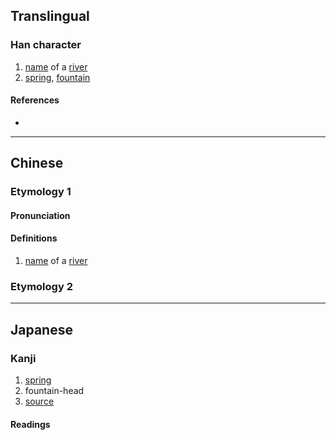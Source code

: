 {{character info}}
==Translingual==

===Han character===
{{Han char|rn=85|rad=水|as=09|sn=12|four=|canj=EHAE|ids=⿰氵泉}}

# [[name]] of a [[river]]
# [[spring]], [[fountain]]

====References====
* {{Han ref|kx=0638.340|dkj=17892|dj=1045.190|hdz=31681.050|uh=6E76|ud=28278}}

----

==Chinese==
{{zh-forms}}

===Etymology 1===

====Pronunciation====
{{zh-pron
|m=quán
|c=cyun4
|mc=
|oc=
|ma=
|cat=pn
}}

====Definitions====
{{zh-hanzi}}

# [[name]] of a [[river]]

===Etymology 2===
{{zh-see|泉|v}}

----

==Japanese==

===Kanji===
{{ja-kanji|grade=|rs=水09}}

# [[spring]]
# fountain-head
# [[source]]

====Readings====
{{ja-readings
|kanyoon=せん
|kun=いずみ-}}